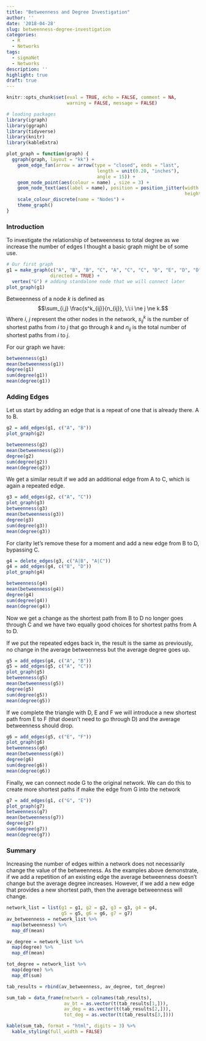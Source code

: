 ```yaml
---
title: "Betweenness and Degree Investigation"
author: ''
date: '2018-04-28'
slug: betweenness-degree-investigation
categories:
  - R
  - Networks
tags:
  - sigmaNet
  - Networks
description: ''
highlight: true
draft: true
---
```


```r
knitr::opts_chunk$set(eval = TRUE, echo = FALSE, comment = NA, 
                      warning = FALSE, message = FALSE)

# loading packages
library(igraph)
library(ggraph)
library(tidyverse)
library(knitr)
library(kableExtra)

plot_graph = function(graph) {
  ggraph(graph, layout = "kk") + 
    geom_edge_fan(arrow = arrow(type = "closed", ends = "last",
                                 length = unit(0.20, "inches"),
                                 angle = 15)) + 
    geom_node_point(aes(colour = name) , size = 3) +
    geom_node_text(aes(label = name), position = position_jitter(width = 0.15, 
                                                                 height = 0.15)) +
    scale_colour_discrete(name = "Nodes") +
    theme_graph()
}

```


### Introduction

To investigate the relationship of betweenness to total degree as we increase the number of edges I thought a basic graph might be of some use.

```r
# Our first graph
g1 = make_graph(c("A", "B", "B", "C", "A", "C", "C", "D", "E", "D", "D", "F"),
                directed = TRUE) +
  vertex("G") # adding standalone node that we will connect later
plot_graph(g1)
```

Betweenness of a node $k$ is defined as $$\sum_{i,j} \frac{s^k_{ij}}{n_{ij}}, \:\:i \ne j \ne k.$$ Where $i$, $j$ represent the other nodes in the network, $s^k_{ij}$ is the number of shortest paths from $i$ to $j$ that go through $k$ and $n_{ij}$ is the total number of shortest paths from $i$ to $j$. 

For our graph we have:

```r
betweenness(g1)
mean(betweenness(g1))
degree(g1)
sum(degree(g1))
mean(degree(g1))
```

### Adding Edges
Let us start by adding an edge that is a repeat of one that is already there. A to B.

```r
g2 = add_edges(g1, c("A", "B"))
plot_graph(g2)
```

```r
betweenness(g2)
mean(betweenness(g2)) 
degree(g2)
sum(degree(g2))
mean(degree(g2))
```


We get a similar result if we add an additional edge from A to C, which is again a repeated edge. 

```r
g3 = add_edges(g2, c("A", "C"))
plot_graph(g3)
betweenness(g3)
mean(betweenness(g3)) 
degree(g3)
sum(degree(g3))
mean(degree(g3))
```


For clarity let's remove these for a moment and add a new edge from B to D, bypassing C.

```r
g4 = delete_edges(g3, c("A|B", "A|C"))
g4 = add_edges(g4, c("B", "D"))
plot_graph(g4)
```
```r
betweenness(g4)
mean(betweenness(g4)) 
degree(g4)
sum(degree(g4))
mean(degree(g4))
```

Now we get a change as the shortest path from B to D no longer goes through C and we have two equally good choices for shortest paths from A to D. 

If we put the repeated edges back in, the result is the same as previously, no change in the average betweenness but the average degree goes up.

```r
g5 = add_edges(g4, c("A", "B"))
g5 = add_edges(g5, c("A", "C"))
plot_graph(g5)
betweenness(g5)
mean(betweenness(g5)) 
degree(g5)
sum(degree(g5))
mean(degree(g5))
```

If we complete the triangle with D, E and F we will introduce a new shortest path from E to F (that doesn't need to go through D) and the average betweenness should drop.

```r
g6 = add_edges(g5, c("E", "F"))
plot_graph(g6)
betweenness(g6)
mean(betweenness(g6)) 
degree(g6)
sum(degree(g6))
mean(degree(g6))
```

Finally, we can connect node G to the original network. We can do this to create more shortest paths if make the edge from G into the network

```r
g7 = add_edges(g1, c("G", "E"))
plot_graph(g7)
betweenness(g7)
mean(betweenness(g7)) 
degree(g7)
sum(degree(g7))
mean(degree(g7))
```

### Summary
Increasing the number of edges within a network does not necessarily change the value of the betweenness. As the examples above demonstrate, if we add a repetition of an existing edge the average betweenness doesn't change but the average degree increases. However, if we add a new edge that provides a new shortest path, then the average betweenness will change.  

```r
network_list = list(g1 = g1, g2 = g2, g3 = g3, g4 = g4, 
                    g5 = g5, g6 = g6, g7 = g7)
av_betweenness = network_list %>% 
  map(betweenness) %>%
  map_df(mean) 

av_degree = network_list %>%
  map(degree) %>%
  map_df(mean)

tot_degree = network_list %>%
  map(degree) %>%
  map_df(sum)

tab_results = rbind(av_betweenness, av_degree, tot_degree)

sum_tab = data_frame(network = colnames(tab_results),
                     av_bt = as.vector(t(tab_results[1,])),
                     av_deg = as.vector(t(tab_results[2,])),
                     tot_deg = as.vector(t(tab_results[3,])))

kable(sum_tab, format = "html", digits = 3) %>%
  kable_styling(full_width = FALSE)
```


